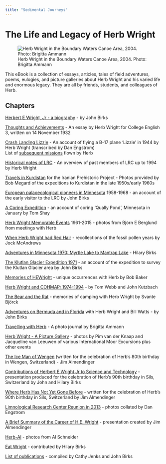 ```yaml
---
title: "Sedimental Journeys"
---
```


# The Life and Legacy of Herb Wright

![Herb Wright in the Boundary Waters Canoe Area, 2004. Photo: Brigitta Ammann](images/Herb_BWCA.jpg){.illustration fig-alt="An elderly man on a small boat in a lake" fig-align="center"}

This eBook is a collection of essays, articles, tales of field adventures, poems, eulogies, and picture galleries about Herb Wright and his varied life and enormous legacy. They are all by friends, students, and colleagues of Herb.

## Chapters

[Herbert E Wright, Jr - a biography](HerbBiography.qmd) - by John Birks

[Thoughts and Achievements](HEWThoughts.qmd) - An essay by Herb Wright for College English 3, written on 14 November 1932

[Crash Landing Lizzie](CrashingLizzie.qmd) - An account of flying a B-17 plane 'Lizzie' in 1944 by Herb Wright (transcribed by Dan Engstrom)\
List of [subsequent missions](https://95thbgdb.com/person/7315) flown by Herb

[Historical notes of LRC](LRCHistory.qmd) - An overview of past members of LRC up to 1994 by Herb Wright

[Travels in Kurdistan](Kurdistan.qmd) for the Iranian Prehistoric Project - Photos provided by Bob Megard of the expeditions to Kurdistan in the late 1950s/early 1960s

[European palaoecological pioneers in Minnesota](EuPalaeoPioneers.qmd) 1958-1968 - an account of the early visitor to the LRC by John Birks

[A Coring Expedition](CoringExpedition.qmd) - an account of coring 'Qually Pond', Minnesota in January by Tom Shay

[Herb Wright Memorable Events](MemorableMoments.qmd) 1961-2015 - photos from Björn E Berglund from meetings with Herb

[When Herb Wright had Red Hair](RedHairHEW.qmd) - recollections of the fossil pollen years by Jock McAndrews

[Adventures in Minnesota 1970: Myrtle Lake to Mantrap Lake](MyrtleMantrap.qmd) - Hilary Birks

[The Klutlan Glacier Expedition 1971](Klutlan.qmd) - an account of the expedition to survey the Klutlan Glacier area by John Birks

[Memories of HEWright](HEWMemories.qmd) - unique occurrences with Herb by Bob Baker

[Herb Wright and COHMAP: 1974-1994](COHMAP.qmd) - by Tom Webb and John Kutzbach

[The Bear and the Rat](BearRat.qmd) - memories of camping with Herb Wright by Svante Björck

[Adventures on Bermuda and in Florida](Bermuda-Florida.qmd) with Herb Wright and Bill Watts - by John Birks

[Travelling with Herb](Travelling-with-Herb.qmd) - A photo journal by Brigitta Ammann

[Herb Wright - A Picture Gallery](HerbGallery.qmd) - photos by Pim van der Knaap and Jacqueline van Leeuwen of various International Moor Excursions plus other events

[The Ice Man of Wengen](IceManWengen.qmd) (written for the celebration of Herb's 80th birthday in Wengen, Switzerland) - Jim Almendinger

[Contributions of Herbert E Wright Jr to Science and Technology](HEWContributions.qmd) - presentation produced for the celebration of Herb's 90th birthday in Sils, Switzerland by John and Hilary Birks

[Where Herb Has Not Yet Gone Before](HerbNotGone.qmd) - written for the celebration of Herb's 90th birthday in Sils, Switzerland by Jim Almendinger

[Limnological Research Center Reunion in 2013](LRC-reunion2013.qmd) - photos collated by Dan Engstrom

[A Brief Summary of the Career of H.E. Wright](HEWCareer.qmd) - presentation created by Jim Almendinger

[Herb-Al](HerbAl.qmd) - photos from Al Schneider

[Eat Wright](EatWright.qmd) - contributed by Hilary Birks

[List of publications](WrightHE_Publications.qmd) - compiled by Cathy Jenks and John Birks
